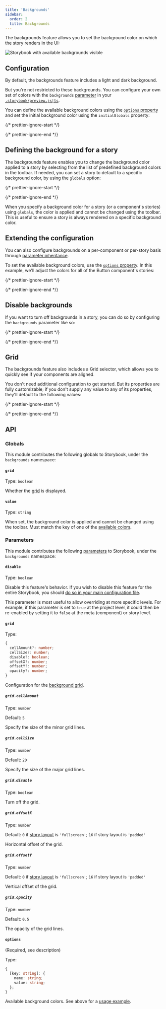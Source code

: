 ```yaml
---
title: 'Backgrounds'
sidebar:
  order: 2
  title: Backgrounds
---
```


The backgrounds feature allows you to set the background color on which the story renders in the UI:

![Storybook with available backgrounds visible](../_assets/essentials/addon-backgrounds.png)

## Configuration

By default, the backgrounds feature includes a light and dark background.

But you're not restricted to these backgrounds. You can configure your own set of colors with the `backgrounds` [parameter](../writing-stories/parameters.mdx) in your [`.storybook/preview.js|ts`](../configure/index.mdx#configure-story-rendering).

You can define the available background colors using the [`options` property](#options) and set the initial background color using the `initialGlobals` property:

{/* prettier-ignore-start */}

<CodeSnippets path="addon-backgrounds-options-in-preview.md" />

{/* prettier-ignore-end */}

## Defining the background for a story

The backgrounds feature enables you to change the background color applied to a story by selecting from the list of predefined background colors in the toolbar. If needed, you can set a story to default to a specific background color, by using the `globals` option:

{/* prettier-ignore-start */}

<CodeSnippets path="addon-backgrounds-define-globals.md" usesCsf3 />

{/* prettier-ignore-end */}


<Callout variant="info">

  When you specify a background color for a story (or a component's stories) using `globals`, the color is applied and cannot be changed using the toolbar. This is useful to ensure a story is always rendered on a specific background color.

</Callout>

## Extending the configuration

You can also configure backgrounds on a per-component or per-story basis through [parameter inheritance](../writing-stories/parameters.mdx#component-parameters).

To set the available background colors, use the [`options` property](#options). In this example, we'll adjust the colors for all of the Button component's stories:

{/* prettier-ignore-start */}

<CodeSnippets path="addon-backgrounds-options-in-meta.md" />

{/* prettier-ignore-end */}


## Disable backgrounds

If you want to turn off backgrounds in a story, you can do so by configuring the `backgrounds` parameter like so:

{/* prettier-ignore-start */}

<CodeSnippets path="addon-backgrounds-disabled.md" usesCsf3/>

{/* prettier-ignore-end */}

## Grid

The backgrounds feature also includes a Grid selector, which allows you to quickly see if your components are aligned.

You don't need additional configuration to get started. But its properties are fully customizable; if you don't supply any value to any of its properties, they'll default to the following values:

{/* prettier-ignore-start */}

<CodeSnippets path="addon-backgrounds-grid.md" />

{/* prettier-ignore-end */}

## API

### Globals

This module contributes the following globals to Storybook, under the `backgrounds` namespace:

#### `grid`

Type: `boolean`

Whether the [grid](#grid) is displayed.

#### `value`

Type: `string`

When set, the background color is applied and cannot be changed using the toolbar. Must match the key of one of the [available colors](#options).

### Parameters

This module contributes the following [parameters](../writing-stories/parameters.mdx) to Storybook, under the `backgrounds` namespace:

#### `disable`

Type: `boolean`

Disable this feature's behavior. If you wish to disable this feature for the entire Storybook, you should [do so in your main configuration file](./index.mdx#disabling-features).

This parameter is most useful to allow overriding at more specific levels. For example, if this parameter is set to `true` at the project level, it could then be re-enabled by setting it to `false` at the meta (component) or story level.

#### `grid`

Type:

```ts
{
  cellAmount?: number;
  cellSize?: number;
  disable?: boolean;
  offsetX?: number;
  offsetY?: number;
  opacity?: number;
}
```

Configuration for the [background grid](#grid).

##### `grid.cellAmount`

Type: `number`

Default: `5`

Specify the size of the minor grid lines.

##### `grid.cellSize`

Type: `number`

Default: `20`

Specify the size of the major grid lines.

##### `grid.disable`

Type: `boolean`

Turn off the grid.

##### `grid.offsetX`

Type: `number`

Default: `0` if [story layout](../api/parameters.mdx#layout) is `'fullscreen'`; `16` if story layout is `'padded'`

Horizontal offset of the grid.

##### `grid.offsetY`

Type: `number`

Default: `0` if [story layout](../api/parameters.mdx#layout) is `'fullscreen'`; `16` if story layout is `'padded'`

Vertical offset of the grid.

##### `grid.opacity`

Type: `number`

Default: `0.5`

The opacity of the grid lines.

#### `options`

(Required, see description)

Type:

```ts
{
  [key: string]: {
    name: string;
    value: string;
  };
}
```

Available background colors. See above for a [usage example](#configuration).
